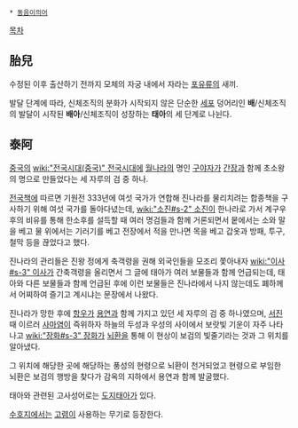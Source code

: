  * [[동음이의어]]

[[목차]]
== 胎兒 ==
수정된 이후 출산하기 전까지 모체의 자궁 내에서 자라는 [[포유류]]의 새끼.

발달 단계에 따라, 신체조직의 분화가 시작되지 않은 단순한 [[세포]] 덩어리인 '''배'''/신체조직의 발달이 시작된 '''배아'''/신체조직이 성장하는 '''태아'''의 세 단계로 나뉜다.

== 泰阿 ==
[[중국]]의 [[wiki:"전국시대(중국)" 전국시대]]에 [[월]]나라의 명인 [[구야자]]가 [[간장]]과 함께 초소왕의 명으로 만들었다는 세 자루의 검 중 하나.

[[전국책]]에 따르면 기원전 333년에 여섯 국가가 연합해 진나라를 물리치려는 합종책을 구사하기 위해 여섯 국가를 돌아다녔는데, [[wiki:"소진#s-2" 소진]]이 한나라로 가서 계구우후의 비유를 통해 한소후를 설득할 때 여러 명검들과 함께 거론되면서 뭍에서는 소와 말을 베고 물 위에서는 기러기를 베고 전장에서 적을 만나면 목을 베고 갑옷과 방패, 투구, 철막 등을 끊었다고 했다.

진나라의 관리들은 진왕 정에게 축객령을 권해 외국인들을 모조리 쫓아내자 [[wiki:"이사#s-3" 이사]]가 간축객령을 올리면서 그 글에 태아가 여러 보물들과 함께 언급되는데, 태아와 다른 보물들과 함께 언급된 후에 이런 보물들은 진나라에서 나지 않는데도 폐하께서 어찌하여 즐기고 계시냐는 문장에서 나왔다.

진나라가 망한 후에 [[항우]]가 [[용연]]과 함께 가지고 있던 세 자루의 검 중 하나였으며, [[서진]] 때 이르러 [[사마염]]이 즉위하자 하늘의 두성과 우성의 사이에서 보랏빛 기운이 자주 나타나고 [[wiki:"장화#s-3" 장화]]가 [[뇌환]]을 통해 이 현상이 보검의 빛줄기라는 것과 그 위치를 알아냈다.

그 위치에 해당한 곳에 해당하는 풍성의 현령으로 뇌환이 천거되었고 현령으로 부임한 뇌환은 보검의 행방을 찾다가 감옥의 지하에서 용연과 함께 발굴했다.

태아와 관련된 고사성어로는 [[도지태아]]가 있다.

[[수호지]]에서는 [[고렴]]이 사용하는 무기로 등장한다.

